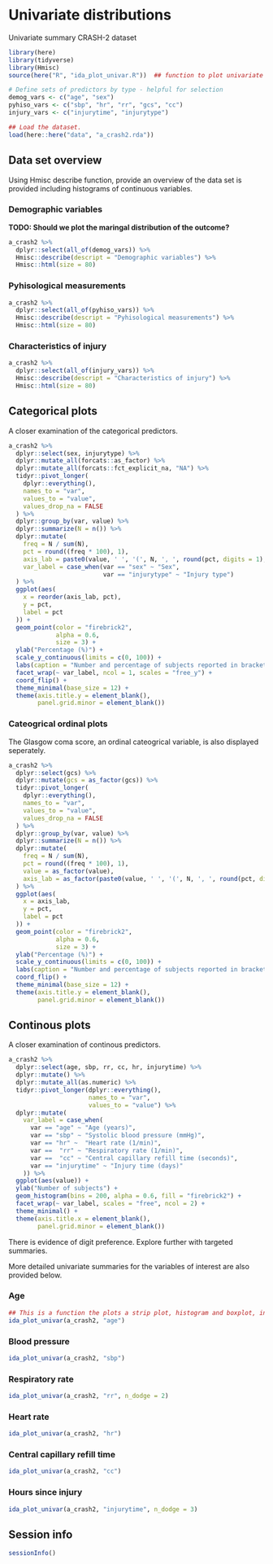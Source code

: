 # Univariate distributions

Univariate summary CRASH-2 dataset 

```r
library(here)
library(tidyverse)
library(Hmisc)
source(here("R", "ida_plot_univar.R"))  ## function to plot univariate summaries. 

# Define sets of predictors by type - helpful for selection
demog_vars <- c("age", "sex")
pyhiso_vars <- c("sbp", "hr", "rr", "gcs", "cc")
injury_vars <- c("injurytime", "injurytype")

## Load the dataset.
load(here::here("data", "a_crash2.rda"))
```


## Data set overview

Using Hmisc describe function, provide an overview of the data set is provided including histograms of continuous variables.  

### Demographic variables

**TODO: Should we plot the maringal distribution of the outcome? **

```r
a_crash2 %>%
  dplyr::select(all_of(demog_vars)) %>%
  Hmisc::describe(descript = "Demographic variables") %>%
  Hmisc::html(size = 80)
```


### Pyhisological measurements

```r
a_crash2 %>%
  dplyr::select(all_of(pyhiso_vars)) %>%
  Hmisc::describe(descript = "Pyhisological measurements") %>%
  Hmisc::html(size = 80)
```

### Characteristics of injury

```r
a_crash2 %>%
  dplyr::select(all_of(injury_vars)) %>%
  Hmisc::describe(descript = "Characteristics of injury") %>%
  Hmisc::html(size = 80)
```

## Categorical plots

A closer examination of the categorical predictors. 

```r
a_crash2 %>%
  dplyr::select(sex, injurytype) %>%
  dplyr::mutate_all(forcats::as_factor) %>%   
  dplyr::mutate_all(forcats::fct_explicit_na, "NA") %>%
  tidyr::pivot_longer(
    dplyr::everything(),
    names_to = "var",
    values_to = "value",
    values_drop_na = FALSE
  ) %>%
  dplyr::group_by(var, value) %>%
  dplyr::summarize(N = n()) %>%
  dplyr::mutate(
    freq = N / sum(N),
    pct = round((freq * 100), 1),
    axis_lab = paste0(value, ' ', '(', N, ', ', round(pct, digits = 1), '%)'),
    var_label = case_when(var == "sex" ~ "Sex",
                          var == "injurytype" ~ "Injury type")
  ) %>%
  ggplot(aes(
    x = reorder(axis_lab, pct),
    y = pct,
    label = pct
  )) +
  geom_point(color = "firebrick2",
             alpha = 0.6,
             size = 3) +
  ylab("Percentage (%)") +
  scale_y_continuous(limits = c(0, 100)) +
  labs(caption = "Number and percentage of subjects reported in brackets.\nNA = missing") +
  facet_wrap(~ var_label, ncol = 1, scales = "free_y") +
  coord_flip() +
  theme_minimal(base_size = 12) +
  theme(axis.title.y = element_blank(),
        panel.grid.minor = element_blank())

```

### Cateogrical ordinal plots

The Glasgow coma score, an ordinal cateogrical variable, is also displayed seperately. 

```r
a_crash2 %>%
  dplyr::select(gcs) %>%
  dplyr::mutate(gcs = as_factor(gcs)) %>%
  tidyr::pivot_longer(
    dplyr::everything(),
    names_to = "var",
    values_to = "value",
    values_drop_na = FALSE
  ) %>%
  dplyr::group_by(var, value) %>%
  dplyr::summarize(N = n()) %>%
  dplyr::mutate(
    freq = N / sum(N),
    pct = round((freq * 100), 1),
    value = as_factor(value),
    axis_lab = as_factor(paste0(value, ' ', '(', N, ', ', round(pct, digits = 1), '%)'))
  ) %>%
  ggplot(aes(
    x = axis_lab,
    y = pct,
    label = pct
  )) +
  geom_point(color = "firebrick2",
             alpha = 0.6,
             size = 3) +
  ylab("Percentage (%)") +
  scale_y_continuous(limits = c(0, 100)) +
  labs(caption = "Number and percentage of subjects reported in brackets.\nNA = missing") +
  coord_flip() +
  theme_minimal(base_size = 12) +
  theme(axis.title.y = element_blank(),
        panel.grid.minor = element_blank())
```



## Continous plots 

A closer examination of continous predictors. 

```r

a_crash2 %>%
  dplyr::select(age, sbp, rr, cc, hr, injurytime) %>%
  dplyr::mutate() %>%
  dplyr::mutate_all(as.numeric) %>%
  tidyr::pivot_longer(dplyr::everything(),
                      names_to = "var",
                      values_to = "value") %>%
  dplyr::mutate(
    var_label = case_when(
      var == "age" ~ "Age (years)",
      var == "sbp" ~ "Systolic blood pressure (mmHg)",
      var == "hr" ~  "Heart rate (1/min)",
      var ==  "rr" ~ "Respiratory rate (1/min)",
      var ==  "cc" ~ "Central capillary refill time (seconds)", 
      var == "injurytime" ~ "Injury time (days)"
    )) %>%
  ggplot(aes(value)) +
  ylab("Number of subjects") +
  geom_histogram(bins = 200, alpha = 0.6, fill = "firebrick2") +
  facet_wrap(~ var_label, scales = "free", ncol = 2) +
  theme_minimal() +
  theme(axis.title.x = element_blank(),
        panel.grid.minor = element_blank())

```


There is evidence of digit preference. Explore further with targeted summaries. 

More detailed univariate summaries for the variables of interest are also provided below. 

### Age

```r
## This is a function the plots a strip plot, histogram and boxplot, including five number summary. 
ida_plot_univar(a_crash2, "age")
```


### Blood pressure

```r
ida_plot_univar(a_crash2, "sbp")
```


### Respiratory rate


```r
ida_plot_univar(a_crash2, "rr", n_dodge = 2)
```


### Heart rate


```r
ida_plot_univar(a_crash2, "hr")
```


### Central capillary refill time


```r
ida_plot_univar(a_crash2, "cc")
```


### Hours since injury


```r
ida_plot_univar(a_crash2, "injurytime", n_dodge = 3)
```



## Session info

```r
sessionInfo()
```


